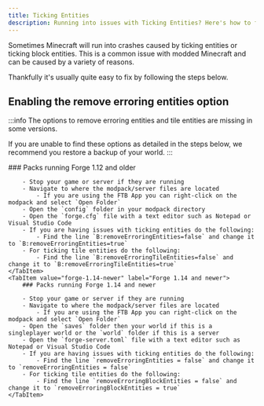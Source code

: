 ```yaml
---
title: Ticking Entities
description: Running into issues with Ticking Entities? Here's how to fix it!
---
```



Sometimes Minecraft will run into crashes caused by ticking entities or ticking block entities. This is a common issue with modded Minecraft and can be caused by a variety of reasons.

Thankfully it's usually quite easy to fix by following the steps below.

## Enabling the remove erroring entities option
:::info
The options to remove erroring entities and tile entities are missing in some versions.

If you are unable to find these options as detailed in the steps below, we recommend you restore a backup of your world.
:::

<Tabs groupId="operating-systems">
    <TabItem value="forge-1.12-older" label="Forge 1.12 and older">
        ### Packs running Forge 1.12 and older

        - Stop your game or server if they are running
        - Navigate to where the modpack/server files are located
            - If you are using the FTB App you can right-click on the modpack and select `Open Folder`
        - Open the `config` folder in your modpack directory
        - Open the `forge.cfg` file with a text editor such as Notepad or Visual Studio Code
        - If you are having issues with ticking entities do the following:
            - Find the line `B:removeErroringEntities=false` and change it to `B:removeErroringEntities=true`
        - For ticking tile entities do the following:
            - Find the line `B:removeErroringTileEntities=false` and change it to `B:removeErroringTileEntities=true`
    </TabItem>
    <TabItem value="forge-1.14-newer" label="Forge 1.14 and newer">
        ### Packs running Forge 1.14 and newer

        - Stop your game or server if they are running
        - Navigate to where the modpack/server files are located
            - If you are using the FTB App you can right-click on the modpack and select `Open Folder`
        - Open the `saves` folder then your world if this is a singleplayer world or the `world` folder if this is a server
        - Open the `forge-server.toml` file with a text editor such as Notepad or Visual Studio Code
        - If you are having issues with ticking entities do the following:
            - Find the line `removeErroringEntities = false` and change it to `removeErroringEntities = false`
        - For ticking tile entities do the following:
            - Find the line `removeErroringBlockEntities = false` and change it to `removeErroringBlockEntities = true`
    </TabItem>
</Tabs>
